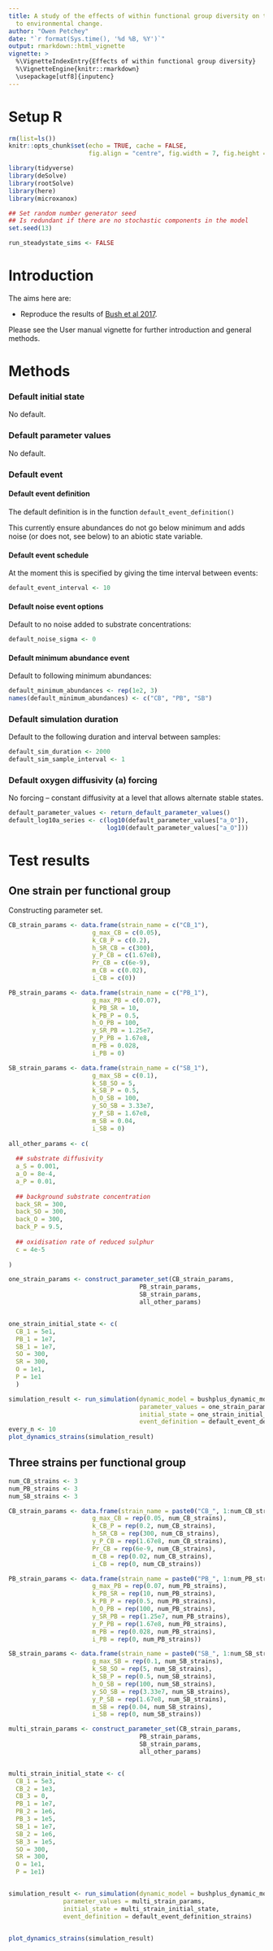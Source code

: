 ```yaml
---
title: A study of the effects of within functional group diversity on the response
  to environmental change.
author: "Owen Petchey"
date: "`r format(Sys.time(), '%d %B, %Y')`"
output: rmarkdown::html_vignette
vignette: >
  %\VignetteIndexEntry{Effects of within functional group diversity}
  %\VignetteEngine{knitr::rmarkdown}
  \usepackage[utf8]{inputenc}
---
```



# Setup R

```r
rm(list=ls())
knitr::opts_chunk$set(echo = TRUE, cache = FALSE,
                      fig.align = "centre", fig.width = 7, fig.height = 7)

library(tidyverse)
library(deSolve)
library(rootSolve)
library(here)
library(microxanox)

## Set random number generator seed
## Is redundant if there are no stochastic components in the model
set.seed(13)

run_steadystate_sims <- FALSE
```


# Introduction

The aims here are:

* Reproduce the results of [Bush et al 2017](https://www.nature.com/articles/s41467-017-00912-x).

Please see the User manual vignette for further introduction and general methods.

# Methods

### Default initial state

No default.


### Default parameter values

No default.

### Default event

#### Default event definition

The default definition is in the function `default_event_definition()`

This currently ensure abundances do not go below minimum and adds noise (or does not, see below) to an abiotic state variable.

#### Default event schedule

At the moment this is specified by giving the time interval between events:

```r
default_event_interval <- 10
```

#### Default noise event options

Default to no noise added to substrate concentrations:

```r
default_noise_sigma <- 0
```

#### Default minimum abundance event

Default to following minimum abundances:

```r
default_minimum_abundances <- rep(1e2, 3)
names(default_minimum_abundances) <- c("CB", "PB", "SB") 
```

### Default simulation duration

Default to the following duration and interval between samples:

```r
default_sim_duration <- 2000
default_sim_sample_interval <- 1
```

### Default oxygen diffusivity (a) forcing

No forcing -- constant diffusivity at a level that allows alternate stable states.

```r
default_parameter_values <- return_default_parameter_values()
default_log10a_series <- c(log10(default_parameter_values["a_O"]),
                           log10(default_parameter_values["a_O"]))
```



# Test results

## One strain per functional group

Constructing parameter set.

```r
CB_strain_params <- data.frame(strain_name = c("CB_1"),
                       g_max_CB = c(0.05),
                       k_CB_P = c(0.2),
                       h_SR_CB = c(300),
                       y_P_CB = c(1.67e8),
                       Pr_CB = c(6e-9),
                       m_CB = c(0.02),
                       i_CB = c(0))

PB_strain_params <- data.frame(strain_name = c("PB_1"),
                       g_max_PB = c(0.07),
                       k_PB_SR = 10,
                       k_PB_P = 0.5,
                       h_O_PB = 100,
                       y_SR_PB = 1.25e7,
                       y_P_PB = 1.67e8,
                       m_PB = 0.028,
                       i_PB = 0)

SB_strain_params <- data.frame(strain_name = c("SB_1"),
                       g_max_SB = c(0.1),
                       k_SB_SO = 5,
                       k_SB_P = 0.5,
                       h_O_SB = 100,
                       y_SO_SB = 3.33e7,  
                       y_P_SB = 1.67e8,
                       m_SB = 0.04,
                       i_SB = 0)
                       
all_other_params <- c(
  
  ## substrate diffusivity
  a_S = 0.001,
  a_O = 8e-4,
  a_P = 0.01,
  
  ## background substrate concentration
  back_SR = 300,
  back_SO = 300,
  back_O = 300,
  back_P = 9.5,
  
  ## oxidisation rate of reduced sulphur
  c = 4e-5
           
) 

one_strain_params <- construct_parameter_set(CB_strain_params,
                                    PB_strain_params,
                                    SB_strain_params,
                                    all_other_params)


one_strain_initial_state <- c(
  CB_1 = 5e1,
  PB_1 = 1e7,
  SB_1 = 1e7,
  SO = 300,
  SR = 300,
  O = 1e1,
  P = 1e1
  )

simulation_result <- run_simulation(dynamic_model = bushplus_dynamic_model_strains,
                                    parameter_values = one_strain_params,
                                    initial_state = one_strain_initial_state,
                                    event_definition = default_event_definition_strains)
every_n <- 10
plot_dynamics_strains(simulation_result)


```



## Three strains per functional group

```r
num_CB_strains <- 3
num_PB_strains <- 3
num_SB_strains <- 3

CB_strain_params <- data.frame(strain_name = paste0("CB_", 1:num_CB_strains),
                       g_max_CB = rep(0.05, num_CB_strains),
                       k_CB_P = rep(0.2, num_CB_strains),
                       h_SR_CB = rep(300, num_CB_strains),
                       y_P_CB = rep(1.67e8, num_CB_strains),
                       Pr_CB = rep(6e-9, num_CB_strains),
                       m_CB = rep(0.02, num_CB_strains),
                       i_CB = rep(0, num_CB_strains))

PB_strain_params <- data.frame(strain_name = paste0("PB_", 1:num_PB_strains),
                       g_max_PB = rep(0.07, num_PB_strains),
                       k_PB_SR = rep(10, num_PB_strains),
                       k_PB_P = rep(0.5, num_PB_strains),
                       h_O_PB = rep(100, num_PB_strains),
                       y_SR_PB = rep(1.25e7, num_PB_strains),
                       y_P_PB = rep(1.67e8, num_PB_strains),
                       m_PB = rep(0.028, num_PB_strains),
                       i_PB = rep(0, num_PB_strains))

SB_strain_params <- data.frame(strain_name = paste0("SB_", 1:num_SB_strains),
                       g_max_SB = rep(0.1, num_SB_strains),
                       k_SB_SO = rep(5, num_SB_strains),
                       k_SB_P = rep(0.5, num_SB_strains),
                       h_O_SB = rep(100, num_SB_strains),
                       y_SO_SB = rep(3.33e7, num_SB_strains),  
                       y_P_SB = rep(1.67e8, num_SB_strains),
                       m_SB = rep(0.04, num_SB_strains),
                       i_SB = rep(0, num_SB_strains))

multi_strain_params <- construct_parameter_set(CB_strain_params,
                                    PB_strain_params,
                                    SB_strain_params,
                                    all_other_params)


multi_strain_initial_state <- c(
  CB_1 = 5e3,
  CB_2 = 1e3,
  CB_3 = 0,
  PB_1 = 1e7,
  PB_2 = 1e6,
  PB_3 = 1e5,
  SB_1 = 1e7,
  SB_2 = 1e6,
  SB_3 = 1e5,
  SO = 300,
  SR = 300,
  O = 1e1,
  P = 1e1)


simulation_result <- run_simulation(dynamic_model = bushplus_dynamic_model_strains,
               parameter_values = multi_strain_params,
               initial_state = multi_strain_initial_state,
               event_definition = default_event_definition_strains)


plot_dynamics_strains(simulation_result)


```


